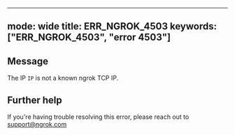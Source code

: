 
---
mode: wide
title: ERR_NGROK_4503
keywords: ["ERR_NGROK_4503", "error 4503"]
---

## Message
The IP `IP` is not a known ngrok TCP IP.




## Further help
If you're having trouble resolving this error, please reach out to [support@ngrok.com](mailto:support@ngrok.com?subject=Help%20with%20ERR_NGROK_4503)

